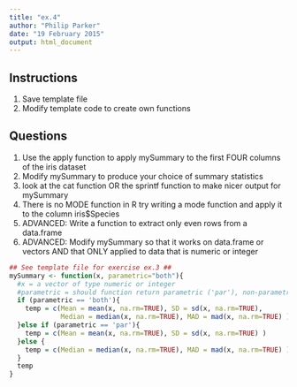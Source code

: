```yaml
---
title: "ex.4"
author: "Philip Parker"
date: "19 February 2015"
output: html_document
---
```


Instructions
------------

1. Save template file
2. Modify template code to create own functions

Questions
-------------

1. Use the apply function to apply mySummary to the first FOUR columns of the iris dataset
2. Modify mySummary to produce your choice of summary statistics
3. look at the cat function OR the sprintf function to make nicer output for mySummary
4. There is no MODE function in R try writing a mode function and apply it to the column iris$Species
5. ADVANCED: Write a function to extract only even rows from a data.frame
6. ADVANCED: Modify mySummary so that it  works on data.frame or vectors AND that ONLY applied to data that is numeric or integer

```r
## See template file for exercise ex.3 ##
mySummary <- function(x, parametric="both"){
  #x = a vector of type numeric or integer
  #parametric = should function return parametric ('par'), non-parametric ('npar'), or both ('both')
  if (parametric == 'both'){
    temp = c(Mean = mean(x, na.rm=TRUE), SD = sd(x, na.rm=TRUE), 
             Median = median(x, na.rm=TRUE), MAD = mad(x, na.rm=TRUE) )
  }else if (parametric == 'par'){
    temp = c(Mean = mean(x, na.rm=TRUE), SD = sd(x, na.rm=TRUE) )
  }else {
    temp = c(Median = median(x, na.rm=TRUE), MAD = mad(x, na.rm=TRUE) )
  }
  temp
}
```

